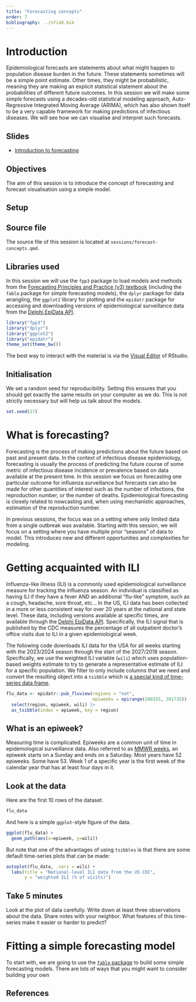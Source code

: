 ```yaml
---
title: "Forecasting concepts"
order: 7
bibliography: ../nfidd.bib
---
```


# Introduction

Epidemiological forecasts are statements about what might happen to population disease burden in the future.
These statements sometimes will be a simple point estimate.
Other times, they might be probabilistic, meaning they are making an explicit statistical statement about the probabilities of different future outcomes.
In this session we will make some simple forecasts using a decades-old statistical modeling approach, Auto-Regressive Integrated Moving Average (ARIMA), which has also shown itself to be a very capable framework for making predictions of infectious diseases.
We will see how we can visualise and interpret such forecasts.

## Slides

-   [Introduction to forecasting](slides/introduction-to-forecasting)

## Objectives

The aim of this session is to introduce the concept of forecasting and forecast visualisation using a simple model.

:::: {.callout-note collapse="true"}
# Setup

## Source file

The source file of this session is located at `sessions/forecast-concepts.qmd`.

## Libraries used

In this session we will use the `fpp3` package to load models and methods from the [Forecasting Principles and Practice (v3) textbook](https://otexts.com/fpp3/) (including the `fable` package for simple forecasting models), the `dplyr` package for data wrangling, the `ggplot2` library for plotting and the `epidatr` package for accessing and downloading versions of epidemiological surveillance data from the [Delphi EpiData API](https://cmu-delphi.github.io/delphi-epidata/).

```r
library("fpp3")
library("dplyr")
library("ggplot2")
library("epidatr")
theme_set(theme_bw())
```

::: callout-tip
The best way to interact with the material is via the [Visual Editor](https://docs.posit.co/ide/user/ide/guide/documents/visual-editor.html) of RStudio.
:::

## Initialisation

We set a random seed for reproducibility.
Setting this ensures that you should get exactly the same results on your computer as we do.
This is not strictly necessary but will help us talk about the models.

```r
set.seed(17)
```
::::

# What is forecasting?

Forecasting is the process of making predictions about the future based on past and present data.
In the context of infectious disease epidemiology, forecasting is usually the process of predicting the future course of some metric of infectious disease incidence or prevalence based on data available at the present time.
In this session we focus on forecasting one particular outcome for influenza surveillance but forecasts can also be made for other quantities of interest such as the number of infections, the reproduction number, or the number of deaths.
Epidemiological forecasting is closely related to nowcasting and, when using mechanistic approaches, estimation of the reproduction number.

In previous sessions, the focus was on a setting where only limited data from a single outbreak was available.
Starting with this session, we will focus on a setting where you have multiple prior "seasons" of data to model.
This introduces new and different opportunities and complexities for modeling.

# Getting acquainted with ILI

Influenza-like illness (ILI) is a commonly used epidemiological surveillance measure for tracking the influenza season.
An individual is classified as having ILI if they have a fever AND an additional "flu-like" symptom, such as a cough, headache, sore throat, etc...
In the US, ILI data has been collected in a more or less consistent way for over 20 years at the national and state level.
These data, including versions available at specific times, are available through the [Delphi EpiData API](https://cmu-delphi.github.io/delphi-epidata/). Specifically, the ILI signal that is published by the CDC measures the percentage of all outpatient doctor's office visits due to ILI in a given epidemiological week.

The following code downloads ILI data for the USA for all weeks starting with the 2023/2024 season through the start of the 2027/2018 season.
Specifically, we use the weighted ILI variable (`wili`) which uses population-based weights estimate to try to generate a representative estimate of ILI for a specific population.
We filter to only include columns that we need and convert the resulting object into a `tsibble` which is [a special kind of time-series data frame](https://tsibble.tidyverts.org/).

```r
flu_data <- epidatr::pub_fluview(regions = "nat", 
                                 epiweeks = epirange(200335, 201735)) |> 
  select(region, epiweek, wili) |> 
  as_tsibble(index = epiweek, key = region)
```

::: callout-tip
## What is an epiweek?

Measuring time is complicated.
Epiweeks are a common unit of time in epidemological surveillance data.
Also referred to as [MMWR weeks](https://ibis.doh.nm.gov/resource/MMWRWeekCalendar.html), an epiweek starts on a Sunday and ends on a Saturday.
Most years have 52 epiweeks.
Some have 53.
Week 1 of a specific year is the first week of the calendar year that has at least four days in it.
:::


## Look at the data

Here are the first 10 rows of the dataset.
```r
flu_data
```

And here is a simple `ggplot`-style figure of the data.
```r
ggplot(flu_data) +
  geom_path(aes(x=epiweek, y=wili))
```

But note that one of the advantages of using `tsibbles` is that there are some default time-series plots that can be made:
```r
autoplot(flu_data, .vars = wili) +
  labs(title = "National-level ILI data from the US CDC",
       y = "weighted ILI (% of visits)")
```

## Take 5 minutes

Look at the plot of data carefully. Write down at least three observations about the data. Share notes with your neighbor. What features of this time-series make it easier or harder to predict?


# Fitting a simple forecasting model

To start with, we are going to use the [`fable` package](https://fable.tidyverts.org/) to build some simple forecasting models. There are lots of ways that you might want to consider building your own 

## References

::: {#refs}
:::
